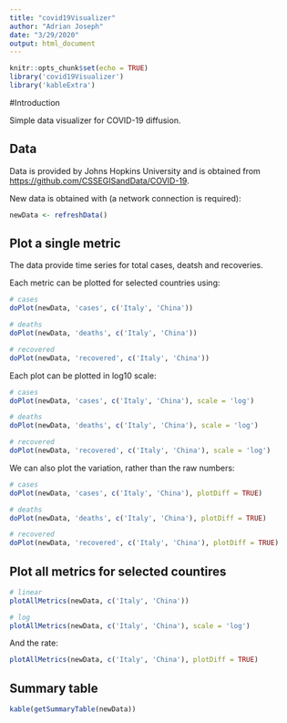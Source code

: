 ```yaml
---
title: "covid19Visualizer"
author: "Adrian Joseph"
date: "3/29/2020"
output: html_document
---
```


```r
knitr::opts_chunk$set(echo = TRUE)
library('covid19Visualizer')
library('kableExtra')
```

#Introduction

Simple data visualizer for COVID-19 diffusion.

## Data

Data is provided by Johns Hopkins University and is obtained from <https://github.com/CSSEGISandData/COVID-19>.

New data is obtained with (a network connection is required):

```r
newData <- refreshData()
```

## Plot a single metric

The data provide time series for total cases, deatsh and recoveries.

Each metric can be plotted for selected countries using:

```r
# cases
doPlot(newData, 'cases', c('Italy', 'China'))

# deaths
doPlot(newData, 'deaths', c('Italy', 'China'))

# recovered
doPlot(newData, 'recovered', c('Italy', 'China'))
```

Each plot can be plotted in log10 scale:
```r
# cases
doPlot(newData, 'cases', c('Italy', 'China'), scale = 'log')

# deaths
doPlot(newData, 'deaths', c('Italy', 'China'), scale = 'log')

# recovered
doPlot(newData, 'recovered', c('Italy', 'China'), scale = 'log')
```

We can also plot the variation, rather than the raw numbers:
```r
# cases
doPlot(newData, 'cases', c('Italy', 'China'), plotDiff = TRUE)

# deaths
doPlot(newData, 'deaths', c('Italy', 'China'), plotDiff = TRUE)

# recovered
doPlot(newData, 'recovered', c('Italy', 'China'), plotDiff = TRUE)
```

## Plot all metrics for selected countires

```r
# linear
plotAllMetrics(newData, c('Italy', 'China'))

# log
plotAllMetrics(newData, c('Italy', 'China'), scale = 'log')
```

And the rate:

```r
plotAllMetrics(newData, c('Italy', 'China'), plotDiff = TRUE)
```

## Summary table

```r
kable(getSummaryTable(newData))
```